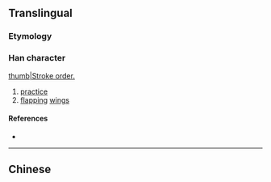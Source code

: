 {{also|習}}<!-- may be replaced by zh-forms -->
==Translingual==

===Etymology===
{{Han simp|f=习|t=&nbsp;|f2=白|t2=&nbsp;}}

===Han character===
{{Han char|rn=15|rad=冫|as=01|sn=3|four=|canj=尸戈一 (SIM)|ids=⿹[[𠃌]][[冫]]}}
[[image:习-bw.png|thumb|Stroke order.]]

# [[practice]]
# [[flapping]] [[wing]]s

====References====
* {{Han ref|kx=0084.051|hdz=10051.030|uh=4E60|ud=20064}}

----
==Chinese==
{{zh-see|習}}